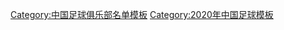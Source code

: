 {{Football squad with groups
| name      = 2020年中超分类名单河北
| bgcolor   = #B22222
| bordercolor = #ff2121
| textcolor   = #ffffff
| title=[[河北华夏幸福足球俱乐部|<span style="color:#ffffff">河北華夏幸福</span>]] — [[2020年中国足球超级联赛|<span style="color: #ffffff;">2020年</span>]][[中国足球超级联赛|<span style="color: #ffffff;">中超联赛第 8 名</span>]]
|group1=全年参赛球员
|list1=<div>
{{Football squad2 player|no=2|name={{link-en|张俊哲|Zhang Junzhe}}}}
{{Football squad2 player|no=3|name=[[赵宇豪]]}}
{{Football squad2 player|no=5|name={{flagicon|BIH}} {{link-en|萨米尔·梅米舍维奇|Samir Memišević|-{zh-hans:梅米舍维奇;zh-hk:梅米舍维奇}-}}}}
{{Football squad2 player|no=6|name=[[罗森文]]}}
{{Football squad2 player|no=8|name={{flagicon|BRA}} {{link-en|保罗·恩里克·索亚雷斯·多斯桑托斯|Paulinho (footballer, born 1994)|-{zh-hans:保利尼奥;zh-hk:保連奴;}-}}}}
{{Football squad2 player|no=10|name={{flagicon|BRA}} {{link-en|马尔克斯·维尼修斯·阿马拉尔·阿尔维斯|Marcos Vinicius Amaral Alves|-{zh-hans:马尔康;zh-hk:马尔康}-}}}}
{{Football squad2 player|no=11|name={{flagicon|SLE}} {{link-en|穆罕默德·布亚·图雷|Muhamed Buya Turay|-{zh-hans:图雷;zh-hk:图雷}-}}}}
{{Football squad2 player|no=12|name=''球队支持者''}}
{{Football squad2 player|no=13|name=[[尹鸿博]]}}
{{Football squad2 player|no=14|name=[[冯刚 (足球运动员)|冯刚]]}}
{{Football squad2 player|no=15|name=[[王秋明]]}}
{{Football squad2 player|no=16|name={{flagicon|BRA}}→{{flagicon|CHN}} [[里卡多·高拉特·佩雷拉|-{zh-hans:高拉特;zh-hk:古拿迪;}-]]}}
{{Football squad2 player|no=17|name=[[罗石鹏]]}}
{{Football squad2 player|no=19|name=[[杨程]]}}
{{Football squad2 player|no=20|name={{link-en|高华泽|Gao Huaze}}}}
{{Football squad2 player|no=21|name={{link-en|崔麟 (足球运动员)|Cui Lin (footballer)|崔麟}}}}
{{Football squad2 player|no=22|name=[[池文一]]}}
{{Football squad2 player|no=23|name=[[任航]]}}
{{Football squad2 player|no=24|name={{link-en|张禹 (足球运动员)|Zhang Yu (footballer, born 2001)|张禹}}}}
{{Football squad2 player|no=25|name={{link-en|廖伟|Liao Wei}}}}
{{Football squad2 player|no=26|name=[[姜文骏]]}}
{{Football squad2 player|no=27|name={{link-en|刘径|Liu Jing (footballer, born 1997)}}}}
{{Football squad2 player|no=28|name=[[张呈栋]]}}
{{Football squad2 player|no=29|name=[[陈晓]]}}
{{Football squad2 player|no=30|name={{link-en|鲍亚雄|Bao Yaxiong}}}}
{{Football squad2 player|no=31|name=[[徐天沅]]}}
{{Football squad2 player|no=32|name=[[丁海峰 (足球运动员)|丁海峰]]}}
{{Football squad2 player|no=33|name={{link-en|任威|Ren Wei (footballer)|任威}}}}
{{Football squad2 player|no=37|name=[[潘喜明]]}}
{{Football squad2 player|no=38|name={{link-en|张威 (足球运动员)|Zhang Wei (footballer, born 2000)|张威}}}}
</div>
|group2=夏季转入球员
|list2=<div>
{{Football squad2 player|no=18|name=[[李浩 (1992年)|李浩]]}}
</div>
|group3=夏季转出球员
|list3=<div>
{{Football squad2 player|no=9|name=[[董学升]]}}
</div>
|group4=主教练
|list4=[[谢峰 (1966年)|谢峰]]
}}
<noinclude>
{{DEFAULTSORT:Hebei China Fortune F.C. Squad 2020}}
[[Category:中国足球俱乐部名单模板]]
[[Category:2020年中国足球模板]]
</noinclude>